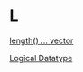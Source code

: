 # L {-}

[length() ... vector](https://linkedin-learning.pxf.io/rwkly_vector)

[Logical Datatype](https://linkedin-learning.pxf.io/rweekly_atomics)
